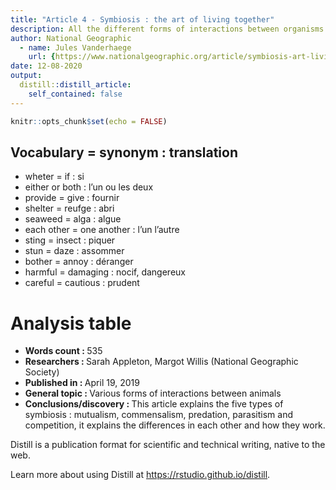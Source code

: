 ```yaml
---
title: "Article 4 - Symbiosis : the art of living together"
description: All the different forms of interactions between organisms
author: National Geographic
  - name: Jules Vanderhaege
    url: {https://www.nationalgeographic.org/article/symbiosis-art-living-together/3rd-grade/}
date: 12-08-2020
output:
  distill::distill_article:
    self_contained: false
---
```


```r
knitr::opts_chunk$set(echo = FALSE)
```
Vocabulary = synonym : translation
-------------------------------------------------------
* wheter = if : si 
* either or both : l'un ou les deux
* provide = give : fournir
* shelter = reufge : abri
* seaweed = alga : algue
* each other = one another : l'un l'autre
* sting = insect : piquer
* stun = daze : assommer
* bother = annoy : déranger
* harmful = damaging : nocif, dangereux 
* careful = cautious : prudent


# Analysis table         

* __Words count : __ 535 
* __Researchers  : __ Sarah Appleton, Margot Willis (National Geographic Society) 
* __Published in  : __  April 19, 2019
* __General topic : __ Various forms of interactions between animals 
* __Conclusions/discovery : __ This article explains the five types of symbiosis : mutualism, commensalism, predation, parasitism and competition, it explains the differences in each other and how they work. 


Distill is a publication format for scientific and technical writing, native to the web.

Learn more about using Distill at <https://rstudio.github.io/distill>.

